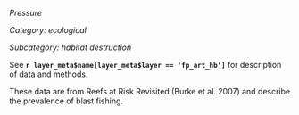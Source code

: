 *Pressure*

*Category: ecological*

*Subcategory: habitat destruction*

See **`r layer_meta$name[layer_meta$layer == 'fp_art_hb']`** for description of data and methods.

These data are from Reefs at Risk Revisited (Burke et al. 2007) and describe the prevalence of blast fishing. 
